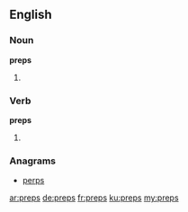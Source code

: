 ==English==

===Noun===
'''preps'''
# {{plural of|prep}}

===Verb===
'''preps'''
# {{en-third-person singular of|prep}}

===Anagrams===
* [[perps#English|perps]]

[[ar:preps]]
[[de:preps]]
[[fr:preps]]
[[ku:preps]]
[[my:preps]]